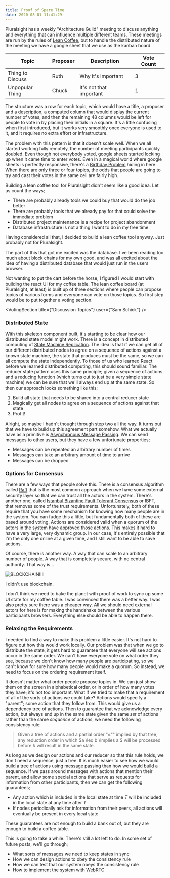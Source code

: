 ```yaml
---
title: Proof of Spare Time
date: 2020-08-01 11:41:29
---
```


Pluralsight has a weekly "Architecture Guild" meeting to discuss anything and everything that can influence multiple different teams. These meetings are run by the rules of [Lean Coffee](http://leancoffee.org/), but to handle the distributed nature of the meeting we have a google sheet that we use as the kanban board.

| Topic            | Proposer | Description             | Vote Count |
| ---------------- | -------- | ----------------------- | ---------- |
| Thing to Discuss | Ruth     | Why it's important      | 3          | SS | CB | RG |
| Unpopular Thing  | Chuck    | It's not that important | 1          | CB | -- | -- |

The structure was a row for each topic, which would have a title, a proposer and a description, a computed column that would display the current number of votes, and then the remaining 48 columns would be left for people to vote in by placing their initials in a square. It's a little confusing when first introduced, but it works very smoothly once everyone is used to it, and it requires no extra effort or infrastructure.

The problem with this pattern is that it doesn't scale well. When we all started working fully remotely, the number of meeting participants quickly doubled. Even though not everybody voted, google sheets started locking up when it came time to enter votes. Even in a magical world where google sheets is perfectly responsive, there's a [Birthday Problem](https://en.wikipedia.org/wiki/Birthday_problem) hiding in here. When there are only three or four topics, the odds that people are going to try and cast their votes in the same cell are fairly high.

Building a lean coffee tool for Pluralsight didn't seem like a good idea. Let us count the ways;

- There are probably already tools we could buy that would do the job better
- There are probably tools that we already pay for that could solve the immediate problem
- Distributed project maintenance is a recipe for project abandonment
- Database infrastructure is not a thing I want to do in my free time

Having considered all that, I decided to build a lean coffee tool anyway. Just probably not for Pluralsight.

The part of this that got me excited was the database. I've been reading too much about block chains for my own good, and was all excited about the idea of having a distributed database that would just run in the users browser.

Not wanting to put the cart before the horse, I figured I would start with building the react UI for my coffee table. The lean coffee board (at Pluralsight, at least) is built up of three sections where people can propose topics of various forms and everyone can vote on those topics. So first step would be to put together a voting section.

<VotingSection title={"Discussion Topics"} user={"Sam Schick"} />

### Distributed State

With this skeleton component built, it's starting to be clear how our distributed state model might work. There is a concept in distributed computing of [State Machine Replication](https://en.wikipedia.org/wiki/State_machine_replication). The idea is that if we can get all of our different distributed nodes to agree on a sequence of actions against a known state machine, the state that produces must be the same, so we can all compute the state independently. To those of us who learned React before we learned distributed computing, this should sound familiar. The reducer state pattern uses this same principle; given a sequence of actions and a reducing function (which turns out to just be a very simple state machine) we can be sure that we'll always end up at the same state. So then our approach looks something like this;

1. Build all state that needs to be shared into a central reducer state
2. Magically get all nodes to agree on a sequence of actions against that state
3. Profit!

Alright, so maybe I hadn't thought through step two all the way. It turns out that we have to build up this agreement part somehow. What we actually have as a primitive is [Asynchronous Message Passing](https://en.wikipedia.org/wiki/Message_passing). We can send messages to other users, but they have a few unfortunate properties;

- Messages can be repeated an arbitrary number of times
- Messages can take an arbitrary amount of time to arrive
- Messages can be dropped

### Options for Consensus

There are a few ways that people solve this. There is a consensus algorithm called [Raft](http://thesecretlivesofdata.com/raft/) that is the most common approach when we have some external security layer so that we can trust all the actors in the system. There's another one, called [Istanbul Bizantine Fault Tolerant Consensus](https://docs.goquorum.com/en/latest/Consensus/ibft/ibft/) or IBFT, that removes some of the trust requirements. Unfortunately, both of these require that you have some mechanism for knowing how many people are in the system. You can fudge this a little, but fundamentally both of these are based around voting. Actions are considered valid when a quorum of the actors in the system have approved those actions. This makes it hard to have a very large, very dynamic group. In our case, it's entirely possible that I'm the only one online at a given time, and I still want to be able to save actions.

Of course, there is another way. A way that can scale to an arbitrary number of people. A way that is completely secure, with no central authority. That way is...

![BLOCKCHAIN!!!!](../images/blockchain.jpg)

I didn't use blockchain.

I don't think we need to bake the planet with proof of work to sync up some UI state for my coffee table. I was convinced there was a better way. I was also pretty sure there was a cheaper way. All we should need external actors for here is for making the handshake between the various participants browsers. Everything else should be able to happen there.

### Relaxing the Requirements

I needed to find a way to make this problem a little easier. It's not hard to figure out how this would work locally. Our problem was that when we go to distribute the state, it gets hard to guarantee that everyone will see actions occur in the same order. We can't have everyone vote on what order they see, because we don't know how many people are participating, so we can't know for sure how many people would make a quorum. So instead, we need to focus on the ordering requirement itself.

It doesn't matter what order people propose topics in. We can just show them on the screen in alphabetical order, or in order of how many votes they have; it's not too important. What if we tried to make that a requirement of all of the sorts of actions we could take? Actions would specify a "parent"; some action that they follow from. This would give us a dependency tree of actions. Then to guarantee that we acknowledge every action, but always end up in the same state given the same _set_ of actions rather than the same _sequence_ of actions, we need the following consistency rule:

> Given a tree of actions and a partial order "$\leq$"" implied by that tree, any reduction order in which $a \leq b \implies a $ will be processed before $b$ will result in the same state.

As long as we design our actions and our reducer so that this rule holds, we don't need a sequence, just a tree. It is much easier to see how we would build a tree of actions using message passing than how we would build a sequence. If we pass around messages with actions that mention their parent, and allow some special actions that serve as requests for information from other participants, then we can get the following guarantees;

- Any action which is included in the local state at time $T$ will be included in the local state at any time after $T$
- If nodes periodically ask for information from their peers, all actions will eventually be present in every local state

These guarantees are not enough to build a bank out of, but they are enough to build a coffee table.

This is going to take a while. There's still a lot left to do. In some set of future posts, we'll go through;

- What sorts of messages we need to keep states in sync
- How we can design actions to obey the consistency rule
- How we can test that our system obeys the consistency rule
- How to implement the system with WebRTC
